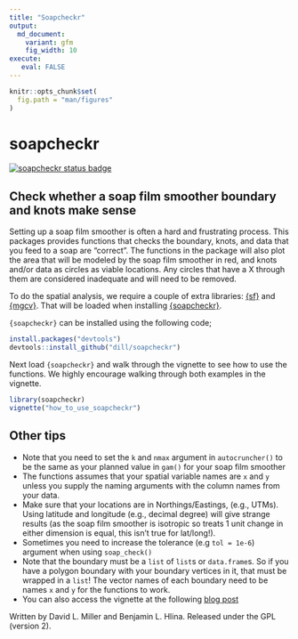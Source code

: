 ```yaml
---
title: "Soapcheckr"
output:
  md_document:
    variant: gfm
    fig_width: 10
execute:
   eval: FALSE
---
```


```r
knitr::opts_chunk$set(
  fig.path = "man/figures"
)
```

# soapcheckr
[![soapcheckr status badge](https://benjaminhlina.r-universe.dev/badges/soapcheckr)](https://benjaminhlina.r-universe.dev/soapcheckr)


## Check whether a soap film smoother boundary and knots make sense

Setting up a soap film smoother is often a hard and frustrating process. This packages provides functions that checks the boundary, knots, and data that you feed to a soap are "correct". The functions in the package will also plot the area that will be modeled by the soap film smoother in red, and knots and/or data as circles as viable locations. Any circles that have a X through them are considered inadequate and will need to be removed.

To do the spatial analysis, we require a couple of extra libraries: [{sf}](https://r-spatial.github.io/sf/) and [{mgcv}](https://cran.r-project.org/web/packages/mgcv/index.html). That will be loaded when installing [{soapcheckr}](https://github.com/dill/soap_checker). 

`{soapcheckr}` can be installed using the following code; 

```r
install.packages("devtools")
devtools::install_github("dill/soapcheckr")
```

Next load `{soapcheckr}` and walk through the vignette to see how to use the functions. We highly encourage walking through both examples in the vignette. 

```r
library(soapcheckr)
vignette("how_to_use_soapcheckr")
```

## Other tips

* Note that you need to set the `k` and `nmax` argument in `autocruncher()` to be the same as your planned value in `gam()` for your soap film smoother
* The functions assumes that your spatial variable names are `x` and `y` unless you supply the naming arguments with the column names from your data.
* Make sure that your locations are in Northings/Eastings, (e.g., UTMs). Using latitude and longitude (e.g., decimal degree) will give strange results (as the soap film smoother is isotropic so treats 1 unit change in either dimension is equal, this isn't true for lat/long!).
* Sometimes you need to increase the tolerance (e.g `tol = 1e-6`) argument when using `soap_check()`
* Note that the boundary must be a `list` of `list`s or `data.frame`s. So if you have a polygon boundary with your boundary vertices in it, that must be wrapped in a `list`! The vector names of each boundary need to be names `x` and `y` for the functions to work. 
* You can also access the vignette at the following [blog post](https://blog.benjaminhlina.com/posts/post-with-code/soapcheckr/) 


Written by David L. Miller and Benjamin L. Hlina. Released under the GPL (version 2).
